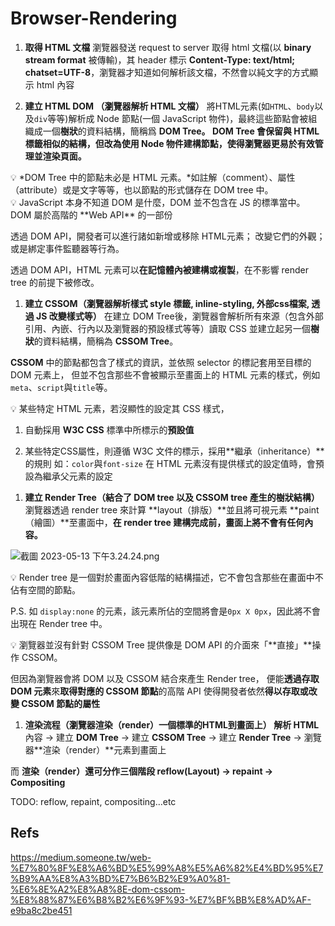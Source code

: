 # Browser-Rendering

1. **取得 HTML 文檔**
瀏覽器發送 request to server 取得 html 文檔(以 **binary stream format** 被傳輸)，其 header 標示 **Content-Type: text/html; chatset=UTF-8**，瀏覽器才知道如何解析該文檔，不然會以純文字的方式顯示 html 內容

2. **建立 HTML DOM （瀏覽器解析 HTML 文檔）**
將HTML元素(如`HTML`、`body`以及`div`等等)解析成 Node 節點(一個 JavaScript 物件)，最終這些節點會被組織成一個**樹狀**的資料結構，簡稱爲 **DOM Tree。
DOM Tree 會保留與 HTML 標籤相似的結構，但改為使用 Node 物件建構節點，使得瀏覽器更易於有效管理並渲染頁面。**

<aside>
💡 *DOM Tree 中的節點未必是 HTML 元素。*如註解（comment）、屬性（attribute）或是文字等等，也以節點的形式儲存在 DOM tree 中。

</aside>

<aside>
💡 JavaScript 本身不知道 DOM 是什麼，DOM 並不包含在 JS 的標準當中。
DOM 屬於高階的 **Web API** 的一部份

透過 DOM API，開發者可以進行諸如新增或移除 HTML元素；
改變它們的外觀；或是綁定事件監聽器等行為。

透過 DOM API，HTML 元素可以**在記憶體內被建構或複製**，在不影響 render tree 的前提下被修改。

</aside>

1. **建立 CSSOM（瀏覽器解析樣式 style 標籤, inline-styling, 外部css檔案, 透過 JS 改變樣式等）**
在建立 DOM Tree後，瀏覽器會解析所有來源（包含外部引用、內嵌、行內以及瀏覽器的預設樣式等等）讀取 CSS 並建立起另一個**樹狀**的資料結構，簡稱為 **CSSOM Tree**。

**CSSOM** 中的節點都包含了樣式的資訊，並依照 selector 的標記套用至目標的 DOM 元素上，
但並不包含那些不會被顯示至畫面上的 HTML 元素的樣式，例如`meta`、`script`與`title`等。

<aside>
💡 某些特定 HTML 元素，若沒顯性的設定其 CSS 樣式，

1. 自動採用 **W3C CSS** 標準中所標示的**預設值**

2. 某些特定CSS屬性，則遵循 W3C 文件的標示，採用**繼承（inheritance）**的規則
如：`color`與`font-size` 在 HTML 元素沒有提供樣式的設定值時，會預設為繼承父元素的設定

</aside>

1. **建立 Render Tree（結合了 DOM tree 以及 CSSOM tree 產生的樹狀結構）**
瀏覽器透過 render tree 來計算 **layout（排版）**並且將可視元素 **paint（繪圖）**至畫面中，**在 render tree 建構完成前，畫面上將不會有任何內容。**

![截圖 2023-05-13 下午3.24.24.png](./assets/asset-1.png)

<aside>
💡 Render tree 是一個對於畫面內容低階的結構描述，它不會包含那些在畫面中不佔有空間的節點。

P.S. 如 `display:none` 的元素，該元素所佔的空間將會是`0px X 0px`，因此將不會出現在 Render tree 中。

</aside>

<aside>
💡 瀏覽器並沒有針對 CSSOM Tree 提供像是 DOM API 的介面來「**直接」**操作 CSSOM。

但因為瀏覽器會將 DOM 以及 CSSOM 結合來產生 Render tree，
便能**透過存取 DOM 元素**來**取得對應的 CSSOM 節點**的高階 API
使得開發者依然**得以存取或改變 CSSOM 節點的屬性**

</aside>

1. **渲染流程（瀏覽器渲染（render）一個標準的HTML到畫面上）
解析 HTML** 內容 → 建立 **DOM Tree** → 建立 **CSSOM Tree** → 建立 **Render Tree** → 瀏覽器**渲染（render）**元素到畫面上

而 ****渲染（render）還可分作三個階段 reflow(Layout) → repaint → Compositing****

TODO: reflow, repaint, compositing…etc

## Refs

https://medium.someone.tw/web-%E7%80%8F%E8%A6%BD%E5%99%A8%E5%A6%82%E4%BD%95%E7%B9%AA%E8%A3%BD%E7%B6%B2%E9%A0%81-%E6%8E%A2%E8%A8%8E-dom-cssom-%E8%88%87%E6%B8%B2%E6%9F%93-%E7%BF%BB%E8%AD%AF-e9ba8c2be451
